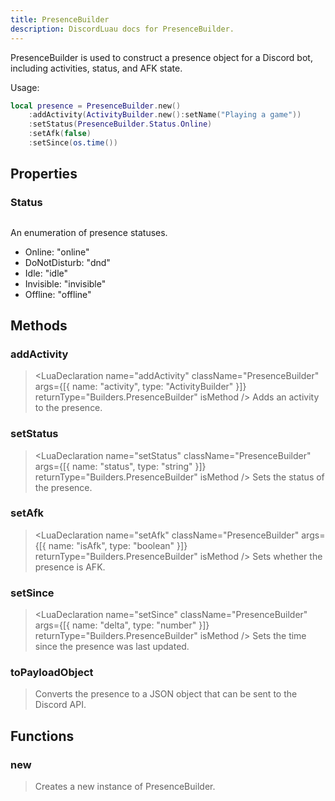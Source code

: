 ```yaml
---
title: PresenceBuilder
description: DiscordLuau docs for PresenceBuilder.
---
```


[//]: # "This file was automatically compiled through the Generator luau code under this repository"
[//]: # "if you want to edit the documentation of discord-luau, please write changes"
[//]: # "to the discord-luau repository itself, we extract the comments from discord-luau and translate"
[//]: # "them into markdown files that Nextra can interpret!"
[//]: # "----- DOCUMENT IMPORTS ----- "


[//]: # "----- DOCUMENT DESCRIPTION ----- "

PresenceBuilder is used to construct a presence object for a Discord bot, including activities, status, and AFK state.

Usage:

```lua
local presence = PresenceBuilder.new()
	:addActivity(ActivityBuilder.new():setName("Playing a game"))
	:setStatus(PresenceBuilder.Status.Online)
	:setAfk(false)
	:setSince(os.time())
```

[//]: # "----- DOCUMENT PROPERTIES ----- "

## Properties

### Status

## <LuaProperty name="PresenceBuilder.Status" type="table" />

An enumeration of presence statuses.

- Online: "online"
- DoNotDisturb: "dnd"
- Idle: "idle"
- Invisible: "invisible"
- Offline: "offline"

[//]: # "----- DOCUMENT METHODS ----- "

## Methods

### addActivity

> <LuaDeclaration
>   name="addActivity"
>   className="PresenceBuilder"
>   args={[{ name: "activity", type: "ActivityBuilder" }]}
>   returnType="Builders.PresenceBuilder"
>   isMethod
> />
> Adds an activity to the presence.

### setStatus

> <LuaDeclaration
>   name="setStatus"
>   className="PresenceBuilder"
>   args={[{ name: "status", type: "string" }]}
>   returnType="Builders.PresenceBuilder"
>   isMethod
> />
> Sets the status of the presence.

### setAfk

> <LuaDeclaration
>   name="setAfk"
>   className="PresenceBuilder"
>   args={[{ name: "isAfk", type: "boolean" }]}
>   returnType="Builders.PresenceBuilder"
>   isMethod
> />
> Sets whether the presence is AFK.

### setSince

> <LuaDeclaration
>   name="setSince"
>   className="PresenceBuilder"
>   args={[{ name: "delta", type: "number" }]}
>   returnType="Builders.PresenceBuilder"
>   isMethod
> />
> Sets the time since the presence was last updated.

### toPayloadObject

> <LuaDeclaration
>   name="toPayloadObject"
>   className="PresenceBuilder"
>   args={[]}
>   returnType="Network.Resolvable"
>   isMethod
> />
> Converts the presence to a JSON object that can be sent to the Discord API.

[//]: # "----- DOCUMENT FUNCTIONS ----- "

## Functions

### new

> <LuaDeclaration name="new" className="PresenceBuilder" args={[]} />
> Creates a new instance of PresenceBuilder.

